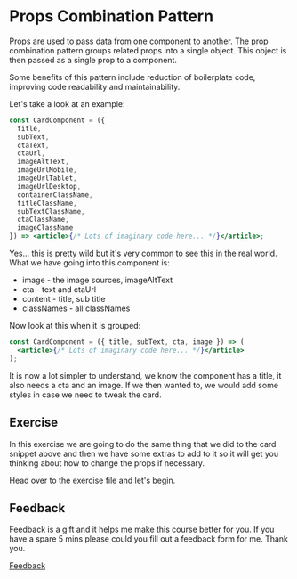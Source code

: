 
<Meta title="Lessons/02 - Props Combination Pattern/01-Lesson" />

# Props Combination Pattern

Props are used to pass data from one component to another. The prop combination pattern groups related props into a single object. This object is then passed as a single prop to a component.

Some benefits of this pattern include reduction of boilerplate code, improving code readability and maintainability.

Let's take a look at an example:

```jsx
const CardComponent = ({
  title,
  subText,
  ctaText,
  ctaUrl,
  imageAltText,
  imageUrlMobile,
  imageUrlTablet,
  imageUrlDesktop,
  containerClassName,
  titleClassName,
  subTextClassName,
  ctaClassName,
  imageClassName
}) => <article>{/* Lots of imaginary code here... */}</article>;
```

Yes... this is pretty wild but it's very common to see this in the real world. What we have going into this component is:

- image - the image sources, imageAltText
- cta - text and ctaUrl
- content - title, sub title
- classNames - all classNames

Now look at this when it is grouped:

```jsx
const CardComponent = ({ title, subText, cta, image }) => (
  <article>{/* Lots of imaginary code here... */}</article>
);
```

It is now a lot simpler to understand, we know the component has a title, it also needs a cta and an image. If we then wanted to, we would add some styles in case we need to tweak the card.

## Exercise

In this exercise we are going to do the same thing that we did to the card snippet above and then we have some extras to add to it so it will get you thinking about how to change the props if necessary.

Head over to the exercise file and let's begin.

## Feedback

Feedback is a gift and it helps me make this course better for you. If you have a spare 5 mins please could you fill out a feedback form for me. Thank you.

[Feedback](https://forms.gle/TTDGAM24M5w1EZpf8)
